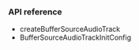 <PlatformWrapper platform="web">

### API reference

- <Link to="{{Global.API_REF_WEB_ROOT}}/interfaces/iagorartc.html#createbuffersourceaudiotrack">createBufferSourceAudioTrack</Link>

- <Link to="{{Global.API_REF_WEB_ROOT}}/interfaces/buffersourceaudiotrackinitconfig.html">BufferSourceAudioTrackInitConfig</Link>

</PlatformWrapper>
